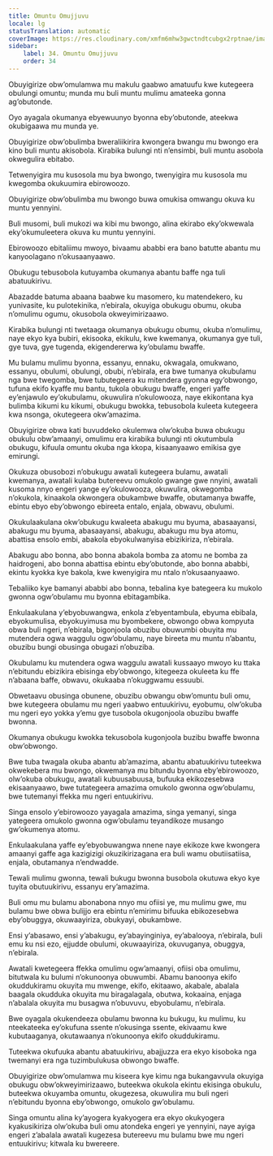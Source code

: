 ```yaml
---
title: Omuntu Omujjuvu
locale: lg
statusTranslation: automatic
coverImage: https://res.cloudinary.com/xmfm6mhw3gwctndtcubgx2rptnae/image/upload/v1740337243/small_cover_educacion_fundamental_a051170f1c.webp
sidebar:
    label: 34. Omuntu Omujjuvu
    order: 34
---
```

Obuyigirize obw’omulamwa mu makulu gaabwo amatuufu kwe kutegeera obulungi omuntu; munda mu buli muntu mulimu amateeka gonna ag’obutonde.

Oyo ayagala okumanya ebyewuunyo byonna eby’obutonde, ateekwa okubigaawa mu munda ye.

Obuyigirize obw’obulimba bweraliikirira kwongera bwangu mu bwongo era kino buli muntu akisobola. Kirabika bulungi nti n’ensimbi, buli muntu asobola okwegulira ebitabo.

Tetwenyigira mu kusosola mu bya bwongo, twenyigira mu kusosola mu kwegomba okukuumira ebirowoozo.

Obuyigirize obw’obulimba mu bwongo buwa omukisa omwangu okuva ku muntu yennyini.

Buli musomi, buli mukozi wa kibi mu bwongo, alina ekirabo eky’okwewala eky’okumuleetera okuva ku muntu yennyini.

Ebirowoozo ebitaliimu mwoyo, bivaamu ababbi era bano batutte abantu mu kanyoolagano n’okusaanyaawo.

Obukugu tebusobola kutuyamba okumanya abantu baffe nga tuli abatuukirivu.

Abazadde batuma abaana baabwe ku masomero, ku matendekero, ku yunivasite, ku pulotekinika, n’ebirala, okuyiga obukugu obumu, okuba n’omulimu ogumu, okusobola okweyimirizaawo.

Kirabika bulungi nti twetaaga okumanya obukugu obumu, okuba n’omulimu, naye ekyo kya bubiri, ekisooka, ekikulu, kwe kwemanya, okumanya gye tuli, gye tuva, gye tugenda, ekigendererwa ky’obulamu bwaffe.

Mu bulamu mulimu byonna, essanyu, ennaku, okwagala, omukwano, essanyu, obulumi, obulungi, obubi, n’ebirala, era bwe tumanya okubulamu nga bwe twegomba, bwe tubutegeera ku mitendera gyonna egy’obwongo, tufuna ekifo kyaffe mu bantu, tukola obukugu bwaffe, engeri yaffe ey’enjawulo ey’okubulamu, okuwulira n’okulowooza, naye ekikontana kya bulimba kikumi ku kikumi, obukugu bwokka, tebusobola kuleeta kutegeera kwa nsonga, okutegeera okw’amazima.

Obuyigirize obwa kati buvuddeko okulemwa olw’okuba buwa obukugu obukulu obw’amaanyi, omulimu era kirabika bulungi nti okutumbula obukugu, kifuula omuntu okuba nga kkopa, kisaanyaawo emikisa gye emirungi.

Okukuza obusobozi n’obukugu awatali kutegeera bulamu, awatali kwemanya, awatali kulaba butereevu omukolo gwange gwe nnyini, awatali kusoma nnyo engeri yange ey’okulowooza, okuwulira, okwegomba n’okukola, kinaakola okwongera obukambwe bwaffe, obutamanya bwaffe, ebintu ebyo eby’obwongo ebireeta entalo, enjala, obwavu, obulumi.

Okukulaakulana okw’obukugu kwaleeta abakugu mu byuma, abasaayansi, abakugu mu byuma, abasaayansi, abakugu, abakugu mu bya atomu, abattisa ensolo embi, abakola ebyokulwanyisa ebizikiriza, n’ebirala.

Abakugu abo bonna, abo bonna abakola bomba za atomu ne bomba za haidrogeni, abo bonna abattisa ebintu eby’obutonde, abo bonna ababbi, ekintu kyokka kye bakola, kwe kwenyigira mu ntalo n’okusaanyaawo.

Tebaliiko kye bamanyi ababbi abo bonna, tebalina kye bategeera ku mukolo gwonna ogw’obulamu mu byonna ebitagambika.

Enkulaakulana y’ebyobuwangwa, enkola z’ebyentambula, ebyuma ebibala, ebyokumulisa, ebyokuyimusa mu byombekere, obwongo obwa kompyuta obwa buli ngeri, n’ebirala, bigonjoola obuzibu obuwumbi obuyita mu mutendera ogwa waggulu ogw’obulamu, naye bireeta mu muntu n’abantu, obuzibu bungi obusinga obugazi n’obuziba.

Okubulamu ku mutendera ogwa waggulu awatali kussaayo mwoyo ku ttaka n’ebitundu ebizikira ebisinga eby’obwongo, kitegeeza okuleeta ku ffe n’abaana baffe, obwavu, okukaaba n’okuggwamu essuubi.

Obwetaavu obusinga obunene, obuzibu obwangu obw’omuntu buli omu, bwe kutegeera obulamu mu ngeri yaabwo entuukirivu, eyobumu, olw’okuba mu ngeri eyo yokka y’emu gye tusobola okugonjoola obuzibu bwaffe bwonna.

Okumanya obukugu kwokka tekusobola kugonjoola buzibu bwaffe bwonna obw’obwongo.

Bwe tuba twagala okuba abantu ab’amazima, abantu abatuukirivu tuteekwa okwekebera mu bwongo, okwemanya mu bitundu byonna eby’ebirowoozo, olw’okuba obukugu, awatali kubuusabuusa, bufuuka ekikozesebwa ekisaanyaawo, bwe tutategeera amazima omukolo gwonna ogw’obulamu, bwe tutemanyi ffekka mu ngeri entuukirivu.

Singa ensolo y’ebirowoozo yayagala amazima, singa yemanyi, singa yategeera omukolo gwonna ogw’obulamu teyandikoze musango gw’okumenya atomu.

Enkulaakulana yaffe ey’ebyobuwangwa nnene naye ekikoze kwe kwongera amaanyi gaffe aga kazigizigi okuzikirizagana era buli wamu obutiisatiisa, enjala, obutamanya n’endwadde.

Tewali mulimu gwonna, tewali bukugu bwonna busobola okutuwa ekyo kye tuyita obutuukirivu, essanyu ery’amazima.

Buli omu mu bulamu abonabona nnyo mu ofiisi ye, mu mulimu gwe, mu bulamu bwe obwa bulijjo era ebintu n’emirimu bifuuka ebikozesebwa eby’obuggya, okuwaayiriza, obukyayi, obukambwe.

Ensi y’abasawo, ensi y’abakugu, ey’abayinginiya, ey’abalooya, n’ebirala, buli emu ku nsi ezo, ejjudde obulumi, okuwaayiriza, okuvuganya, obuggya, n’ebirala.

Awatali kwetegeera ffekka omulimu ogw’amaanyi, ofiisi oba omulimu, bitutwala ku bulumi n’okunoonya obuwumbi. Abamu banoonya ekifo okuddukiramu okuyita mu mwenge, ekifo, ekitaawo, akabale, abalala baagala okudduka okuyita mu biragalagala, obutwa, kokaaina, enjaga n’abalala okuyita mu busagwa n’obuvuvu, ebyobulamu, n’ebirala.

Bwe oyagala okukendeeza obulamu bwonna ku bukugu, ku mulimu, ku nteekateeka ey’okufuna ssente n’okusinga ssente, ekivaamu kwe kubutaaganya, okutawaanya n’okunoonya ekifo okuddukiramu.

Tuteekwa okufuuka abantu abatuukirivu, abajjuzza era ekyo kisoboka nga twemanyi era nga tuzimbulukusa obwongo bwaffe.

Obuyigirize obw’omulamwa mu kiseera kye kimu nga bukangavvula okuyiga obukugu obw’okweyimirizaawo, buteekwa okukola ekintu ekisinga obukulu, buteekwa okuyamba omuntu, okugezesa, okuwulira mu buli ngeri n’ebitundu byonna eby’obwongo, omukolo gw’obulamu.

Singa omuntu alina ky’ayogera kyakyogera era ekyo okukyogera kyakusikiriza olw’okuba buli omu atondeka engeri ye yennyini, naye ayiga engeri z’abalala awatali kugezesa butereevu mu bulamu bwe mu ngeri entuukirivu; kitwala ku bwereere.

